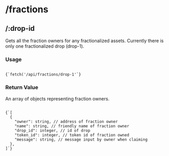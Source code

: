 
# /fractions

## /:drop-id

Gets all the fraction owners for any fractionalized assets. Currently there is 
only one fractionalized drop (drop-1).

<h3 style={{ marginTop: 0 }}>Usage</h3>

<Code language="js">
{`fetch('/api/fractions/drop-1'`}
</Code>

### Return Value

An array of objects representing fraction owners.

<Code language="js">
{`[
  {
    "owner": string, // address of fraction owner
    "name": string, // friendly name of fraction owner
    "drop_id": integer, // id of drop
    "token_id": integer, // token id of fraction owned
    "message": string, // message input by owner when claiming
  },
]`}
</Code>